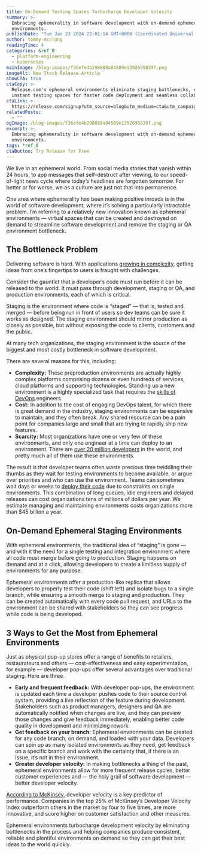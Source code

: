 ```yaml
---
title: On-Demand Testing Spaces Turbocharge Developer Velocity
summary: >-
  Embracing ephemerality in software development with on-demand ephemeral
  environments.
publishDate: "Tue Jan 23 2024 22:01:14 GMT+0000 (Coordinated Universal Time)"
author: tommy-mcclung
readingTime: 4
categories: &ref_0
  - platform-engineering
  - kubernetes
mainImage: /blog-images/f36efe4b298888a84509e1392695839f.png
imageAlt: New Stack Release Article
showCTA: true
ctaCopy: >-
  Release.com's ephemeral environments eliminate staging bottlenecks, enabling
  instant testing spaces for faster code deployment and seamless collaboration.
ctaLink: >-
  https://release.com/signup?utm_source=blog&utm_medium=cta&utm_campaign=blog-cta&utm_content=on-demand-testing-spaces-turbocharge-developer-velocity
relatedPosts:
  - ""
ogImage: /blog-images/f36efe4b298888a84509e1392695839f.png
excerpt: >-
  Embracing ephemerality in software development with on-demand ephemeral
  environments.
tags: *ref_0
ctaButton: Try Release for Free
---
```


We live in an ephemeral world. From social media stories that vanish within 24 hours, to app messages that self-destruct after viewing, to our speed-of-light news cycle where today’s headlines are forgotten tomorrow. For better or for worse, we as a culture are just not that into permanence.

One area where ephemerality has been making positive inroads is in the world of software development, where it’s solving a particularly intractable problem. I’m referring to a relatively new innovation known as ephemeral environments — virtual spaces that can be created and destroyed on demand to streamline software development and remove the staging or QA environment bottleneck.

## **The Bottleneck Problem**

Delivering software is hard. With applications [growing in complexity](https://thenewstack.io/the-growing-complexity-of-kubernetes-and-whats-being-done-to-fix-it/), getting ideas from one’s fingertips to users is fraught with challenges.

Consider the gauntlet that a developer’s code must run before it can be released to the world. It must pass through development, staging or QA, and production environments, each of which is critical.

Staging is the environment where code is “staged” — that is, tested and merged — before being run in front of users so dev teams can be sure it works as designed. The staging environment should mirror production as closely as possible, but without exposing the code to clients, customers and the public.

At many tech organizations, the staging environment is the source of the biggest and most costly bottleneck in software development.

There are several reasons for this, including:

- **Complexity:** These preproduction environments are actually highly complex platforms comprising dozens or even hundreds of services, cloud platforms and supporting technologies. Standing up a new environment is a highly specialized task that requires the [skills of DevOps](https://thenewstack.io/how-to-close-the-devops-skills-gap/) engineers.
- **Cost:** In addition to the cost of engaging DevOps talent, for which there is great demand in the industry, staging environments can be expensive to maintain, and they often break. Any shared resource can be a pain point for companies large and small that are trying to rapidly ship new features.
- **Scarcity:** Most organizations have one or very few of these environments, and only one engineer at a time can deploy to an environment. There are [over 20 million developers](https://en.wikipedia.org/wiki/Software_engineering_demographics) in the world, and pretty much all of them use these environments.

The result is that developer teams often waste precious time twiddling their thumbs as they wait for testing environments to become available, or argue over priorities and who can use the environment. Teams can sometimes wait days or weeks to [deploy their code](https://thenewstack.io/gitops-at-home-automate-code-deploys-with-kubernetes-and-flux/) due to constraints on single environments. This combination of long queues, idle engineers and delayed releases can cost organizations tens of millions of dollars per year. We estimate managing and maintaining environments costs organizations more than $45 billion a year.

## **On-Demand Ephemeral Staging Environments**

With ephemeral environments, the traditional idea of “staging” is gone — and with it the need for a single testing and integration environment where all code must merge before going to production. Staging happens on demand and at a click, allowing developers to create a limitless supply of environments for any purpose.

Ephemeral environments offer a production-like replica that allows developers to properly test their code (shift left) and isolate bugs to a single branch, while ensuring a smooth merge to staging and production. They can be created automatically with every code pull request, and URLs to the environment can be shared with stakeholders so they can see progress while code is being developed.

## **3 Ways to Get the Most from Ephemeral Environments**

Just as physical pop-up stores offer a range of benefits to retailers, restaurateurs and others — cost-effectiveness and easy experimentation, for example — developer pop-ups offer several advantages over traditional staging. Here are three.

- **Early and frequent feedback:** With developer pop-ups, the environment is updated each time a developer pushes code to their source control system, providing a live reflection of the feature during development. Stakeholders such as product managers, designers and QA are automatically notified when changes are live, and they can preview those changes and give feedback immediately, enabling better code quality in development and minimizing rework.
- **Get feedback on your branch:** Ephemeral environments can be created for any code branch, on demand, and loaded with your data. Developers can spin up as many isolated environments as they need, get feedback on a specific branch and work with the certainty that, if there is an issue, it’s not in their environment.
- **Greater developer velocity:** In making bottlenecks a thing of the past, ephemeral environments allow for more frequent release cycles, better customer experiences and — the holy grail of software development — better developer velocity.

[According to McKinsey](https://www.mckinsey.com/industries/technology-media-and-telecommunications/our-insights/developer-velocity-how-software-excellence-fuels-business-performance), developer velocity is a key predictor of performance. Companies in the top 25% of McKinsey’s Developer Velocity Index outperform others in the market by four to five times, are more innovative, and score higher on customer satisfaction and other measures.

Ephemeral environments turbocharge development velocity by eliminating bottlenecks in the process and helping companies produce consistent, reliable and plentiful environments on demand so they can get their best ideas to the world quickly.
